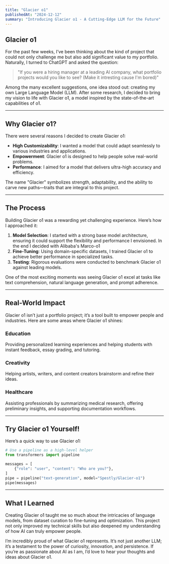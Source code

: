 ```yaml
---
title: "Glacier o1"
publishedAt: "2024-12-12"
summary: "Introducing Glacier o1 - A Cutting-Edge LLM for the Future"
---
```


## Glacier o1

For the past few weeks, I’ve been thinking about the kind of project that could not only challenge me but also add significant value to my portfolio. Naturally, I turned to ChatGPT and asked the question:

> "If you were a hiring manager at a leading AI company, what portfolio projects would you like to see? (Make it intresting cause I'm bored)"

Among the many excellent suggestions, one idea stood out: creating my own Large Language Model (LLM). After some research, I decided to bring my vision to life with Glacier o1, a model inspired by the state-of-the-art capabilities of o1.

---

## Why Glacier o1?

There were several reasons I decided to create Glacier o1:

- **High Customizability**: I wanted a model that could adapt seamlessly to various industries and applications.
- **Empowerment**: Glacier o1 is designed to help people solve real-world problems.
- **Performance**: I aimed for a model that delivers ultra-high accuracy and efficiency.

The name "Glacier" symbolizes strength, adaptability, and the ability to carve new paths—traits that are integral to this project.

---

## The Process

Building Glacier o1 was a rewarding yet challenging experience. Here’s how I approached it:

1. **Model Selection**: I started with a strong base model architecture, ensuring it could support the flexibility and performance I envisioned. In the end I decided with Alibaba's Marco-o1
2. **Fine-Tuning**: Using domain-specific datasets, I trained Glacier o1 to achieve better performance in specialized tasks.
3. **Testing**: Rigorous evaluations were conducted to benchmark Glacier o1 against leading models.

One of the most exciting moments was seeing Glacier o1 excel at tasks like text comprehension, natural language generation, and prompt adherence.

---

## Real-World Impact

Glacier o1 isn’t just a portfolio project; it’s a tool built to empower people and industries. Here are some areas where Glacier o1 shines:

### Education
Providing personalized learning experiences and helping students with instant feedback, essay grading, and tutoring.

### Creativity
Helping artists, writers, and content creators brainstorm and refine their ideas.

### Healthcare
Assisting professionals by summarizing medical research, offering preliminary insights, and supporting documentation workflows.

---

## Try Glacier o1 Yourself!

Here’s a quick way to use Glacier o1:

```python
# Use a pipeline as a high-level helper
from transformers import pipeline

messages = [
    {"role": "user", "content": "Who are you?"},
]
pipe = pipeline("text-generation", model="Spestly/Glacier-o1")
pipe(messages)
```

---

## What I Learned

Creating Glacier o1 taught me so much about the intricacies of language models, from dataset curation to fine-tuning and optimization. This project not only improved my technical skills but also deepened my understanding of how AI can truly empower people.



I’m incredibly proud of what Glacier o1 represents. It’s not just another LLM; it’s a testament to the power of curiosity, innovation, and persistence. If you’re as passionate about AI as I am, I’d love to hear your thoughts and ideas about Glacier o1.

